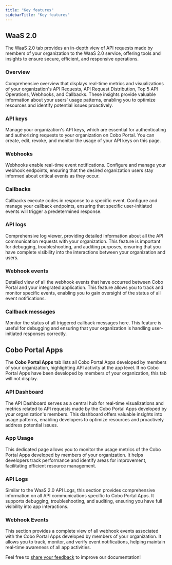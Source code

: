 ```yaml
---
title: "Key features"
sidebarTitle: "Key features"
---
```


## WaaS 2.0
The WaaS 2.0 tab provides an in-depth view of API requests made by members of your organization to the WaaS 2.0 service, offering tools and insights to ensure secure, efficient, and responsive operations.

### Overview
Comprehensive overview that displays real-time metrics and visualizations of your organization's API Requests, API Request Distribution, Top 5 API Operations, Webhooks, and Callbacks. These insights provide valuable information about your users' usage patterns, enabling you to optimize resources and identify potential issues proactively.

### API keys
Manage your organization's API keys, which are essential for authenticating and authorizing requests to your organization on Cobo Portal. You can create, edit, revoke, and monitor the usage of your API keys on this page.

### Webhooks
Webhooks enable real-time event notifications. Configure and manage your webhook endpoints, ensuring that the desired organization users stay informed about critical events as they occur.

### Callbacks
Callbacks execute codes in response to a specific event. Configure and manage your callback endpoints, ensuring that specific user-initiated events will trigger a predetermined response.

### API logs
Comprehensive log viewer, providing detailed information about all the API communication requests with your organization. This feature is important for debugging, troubleshooting, and auditing purposes, ensuring that you have complete visibility into the interactions between your organization and users.

### Webhook events
Detailed view of all the webhook events that have occurred between Cobo Portal and your integrated application. This feature allows you to track and monitor specific events, enabling you to gain oversight of the status of all event notifications.

### Callback messages
Monitor the status of all triggered callback messages here. This feature is useful for debugging and ensuring that your organization is handling user-initiated responses correctly.

## Cobo Portal Apps
The **Cobo Portal Apps** tab lists all Cobo Portal Apps developed by members of your organization, highlighting API activity at the app level.
<Info>If no Cobo Portal Apps have been developed by members of your organization, this tab will not display.</Info>

### API Dashboard
The API Dashboard serves as a central hub for real-time visualizations and metrics related to API requests made by the Cobo Portal Apps developed by your organization's members. This dashboard offers valuable insights into usage patterns, enabling developers to optimize resources and proactively address potential issues.

### App Usage
This dedicated page allows you to monitor the usage metrics of the Cobo Portal Apps developed by members of your organization. It helps developers track performance and identify areas for improvement, facilitating efficient resource management.

### API Logs
Similar to the WaaS 2.0 API Logs, this section provides comprehensive information on all API communications specific to Cobo Portal Apps. It supports debugging, troubleshooting, and auditing, ensuring you have full visibility into app interactions.

### Webhook Events
This section provides a complete view of all webhook events associated with the Cobo Portal Apps developed by members of your organization. It allows you to track, monitor, and verify event notifications, helping maintain real-time awareness of all app activities.

<Tip>Feel free to [share your feedback](https://forms.zohopublic.com/cobo/form/DocumentFeedbackForm/formperma/QvLOhxJv1_JMsJ-1dleZ8Itb_7rzN-LtgvsDdxosoVI?referrername=manuals) to improve our documentation!</Tip>